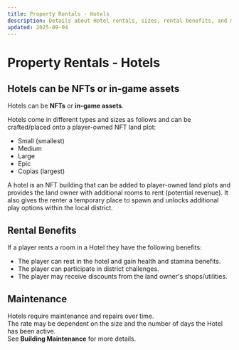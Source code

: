 ```yaml
---
title: Property Rentals - Hotels
description: Details about Hotel rentals, sizes, rental benefits, and maintenance within District Land Plots.
updated: 2025-09-04
---
```


# Property Rentals - Hotels

## Hotels can be NFTs or in-game assets

Hotels can be **NFTs** or **in-game assets**.

Hotels come in different types and sizes as follows and can be crafted/placed onto a player-owned NFT land plot:

<ul className="styled-list">
  <li>Small (smallest)</li>
  <li>Medium</li>
  <li>Large</li>
  <li>Epic</li>
  <li>Copias (largest)</li>
</ul>

<div className="note-box success transparent">
  A hotel is an NFT building that can be added to player-owned land plots and provides the land owner with additional rooms to rent (potential revenue). It also gives the renter a temporary place to spawn and unlocks additional play options within the local district.
</div>

## Rental Benefits

If a player rents a room in a Hotel they have the following benefits:

<ul className="styled-list">
  <li>The player can rest in the hotel and gain health and stamina benefits.</li>
  <li>The player can participate in district challenges.</li>
  <li>The player may receive discounts from the land owner&apos;s shops/utilities.</li>
</ul>

## Maintenance

Hotels require maintenance and repairs over time.  
The rate may be dependent on the size and the number of days the Hotel has been active.  
See **Building Maintenance** for more details.

